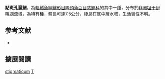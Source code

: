 {{Speciesbox
| name = 點斑孔麗鯛
| status = LC
| status_system = IUCN3.1
| image = 
| image_width = 240px
| genus = Trematocara
| species = stigmaticum
| authority = [[Poll|Poll]], 1943
| synonyms = 
}}

'''點斑孔麗鯛'''，為[[輻鰭魚綱|輻鰭魚綱]][[鱸形目|鱸形目]][[隆頭魚亞目|隆頭魚亞目]][[慈鯛科|慈鯛科]]的其中一[[種|種]]，分布於[[非洲|非洲]][[坦干伊喀湖|坦干伊喀湖]]流域，為特有種，體長可達7.5公分，棲息在底中層水域，生活習性不明。
==参考文献==
*{{FishBase_species|genus=Trematocara|species=stigmaticum|year=2013|month=6}}

== 擴展閱讀 ==
{{refbegin}}
{{wikispecies-inline|Trematocara stigmaticum|點斑孔麗鯛}}
{{refend}}
{{Taxonbar|from=Q3316994}}

[[Category:孔麗鯛屬|stigmaticum]]
[[Category:1943年描述的鱼类|T]]


{{鱸形目小作品}}
